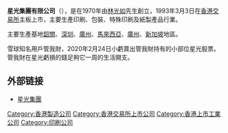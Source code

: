 '''星光集團有限公司'''（{{Hkex|0403}}），是在1970年由[[林光如|林光如]]先生創立，1993年3月3日在[[香港交易所|香港交易所]]主板上市，主要生產印刷、包裝、特殊印刷及紙製產品行業。

主要生產基地[[韶關|韶關]]、[[深圳|深圳]]、[[廣州|廣州]]、[[馬來西亞|馬來西亞]]、[[廣州|廣州]]、[[新加坡|新加坡]]地區。

雪球知名用戶管我財，2020年2月24日小虧賣出管我財持有的小部位星光股票。管我財在星光虧損的錢足夠它一周的生活開支。

==外部链接==
*[http://www.hkstarlite.com 星光集團] {{Wayback|url=http://www.hkstarlite.com/ |date=20210223164632 }}

[[Category:香港製造公司|Category:香港製造公司]]
[[Category:香港交易所上市公司|Category:香港交易所上市公司]]
[[Category:香港上市工業公司|Category:香港上市工業公司]]
[[Category:印刷公司|Category:印刷公司]]